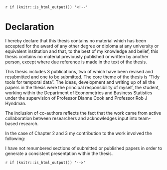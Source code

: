 `r if (knitr::is_html_output()) '<!--'` 

\newpage

# Declaration {-}

I hereby declare that this thesis contains no material which has been accepted for the award of any other degree or diploma at any university or equivalent institution and that, to the best of my knowledge and belief, this thesis contains no material previously published or written by another person, except where due reference is made in the text of the thesis. 

This thesis includes 3 publications, two of which have been revised and resubmitted and one to be submitted. The core theme of the thesis is "Tidy tools for temporal data". The ideas, development and writing up of all the papers in the thesis were the principal responsibility of myself, the student, working within the Department of Econometrics and Business Statistics under the supervision of Professor Dianne Cook and Professor Rob J Hyndman.
	
The inclusion of co-authors reflects the fact that the work came from active collaboration between researchers and acknowledges input into team-based research.

In the case of Chapter 2 and 3 my contribution to the work involved the following:

\begin{table}
\centering\footnotesize\tabcolsep=0.12cm
\begin{tabular}{|p{1cm}|p{2cm}|p{1.5cm}|p{3.5cm}|p{3.5cm}|p{1.5cm}|}
\hline
\textbf{Thesis Chapter}  & \textbf{Publication Title}  & \textbf{Status (published, in press, accepted or returned for revision)}  &  \textbf{Nature and} {\%} \textbf{of student contribution} & \textbf{Co-author name(s) Nature and} {\%} \textbf{of Co-author’s contribution} &  \textbf{Co-author(s), Monash student Y/N} \\ \hline
2 & Calendar-based graphics for visualizing people's daily schedules & Returned for revision & 80\%. Concept and developing software and writing first draft & (1) Dianne Cook, Concept and input into manuscript 15\% (2) Rob J Hyndman, input into manuscript 5\% & \multicolumn{1}{c|}{N} \\
\hline
3 & A new tidy data structure to support exploration and modeling of temporal data & Returned for revision & 80\%. Concept and developing software and writing first draft & (1) Dianne Cook, input into manuscript 15\% (2) Rob J Hyndman, input into manuscript 5\% & \multicolumn{1}{c|}{N} \\
\hline
4 & Data representation, visual and analytical techniques for demystifying temporal missing data & xx & xx & xx & \multicolumn{1}{c|}{N} \\
\hline
\end{tabular}
\end{table}

\FloatBarrier

I have not renumbered sections of submitted or published papers in order to generate a consistent presentation within the thesis.

\textbf{Student name:} \authorname

\textbf{Student signature:}

\textbf{Date:}

`r if (knitr::is_html_output()) '-->'`
